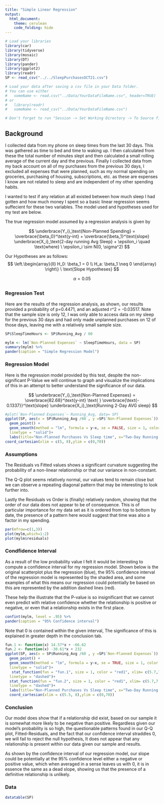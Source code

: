 ```yaml
---
title: "Simple Linear Regression"
output: 
  html_document:
    theme: cerulean
    code_folding: hide
---
```


```r
# Load your libraries
library(car)
library(tidyverse)
library(mosaic)
library(DT)
library(pander)
library(ggplot2)
library(readr)
SP <- read_csv("../../SleepPurchasesOCT21.csv")

# Load your data after saving a csv file in your Data folder.
# You can use either 
#   someName <- read.csv("../Data/YourDataFileName.csv", header=TRUE)
# or
#   library(readr)
#   someName <- read_csv("../Data/YourDataFileName.csv")

# Don't forget to run "Session -> Set Working Directory -> To Source file location"

```


<!-- Directions

Come up with a simple linear regression of your own creation. 

* Write the Background and clearly state your question. Then collect data and perform the linear regression analysis in order to answer your question. Use the proper order of first, ask the question, then second, figure out the answer.

* You should collect both the quantitative response variable and the quantitative explanatory variable yourself. This can be data you collect from 
    - the internet (like weather data, Facebook data, or sports data) 
    - your own experiment 
    - your own observational study
* However,     
    - The data should not be a single pre-existing dataset. It must be something that you piece together yourself.

* You need at least $n=3$ $(X,Y)$ pairs to perform the regression. However, your regression will only be useful if you can get around $n=10$ or more observations.

-->


## Background
I collected data from my phone on sleep times from the last 30 days. This was gathered as time to bed and time to waking up. I then calculated from these the total number of minutes slept and then calculated a small rolling average of the current day and the previous. Finally I collected data from my back account on all of my purchases from the previous 30 days, I excluded all expenses that were planned, such as my normal spending on groceries, purchasing of housing, subscriptions, etc. as these are expenses I know are not related to sleep and are independent of my other spending habits.

I wanted to test if any relation at all existed between how much sleep I had gotten and how much money I spent so a basic linear regression seems suffecient for these two variables. The model used and hypotheses used for my test are below.

The true regression model assumed by a regression analysis is given by

$$
  \underbrace{Y_i}_\text{Non-Planned Spending} = \overbrace{\beta_0}^\text{y-int} + \overbrace{\beta_1}^\text{slope} \underbrace{X_i}_\text{2-day running Avg Sleep} + \epsilon_i \quad \text{where} \ \epsilon_i \sim N(0, \sigma^2)
$$

Our Hypotheses are as follows:
$$
\left.\begin{array}{ll}
H_0: \beta_1 = 0 \\  
H_a: \beta_1 \neq 0
\end{array}
\right\} \ \text{Slope Hypotheses}
$$

$$
\alpha = 0.05
$$

## {.tabset .tabset-pills .tabset-fade}


### Regression Test
Here are the results of the regression analysis, as shown, our results provided a probability of p=0.4471, and an adjusted r^2 = -0.03517. Note that the sample size is only 12, I was only able to access data on my sleep for the previous 30 days and had only made unplanned purchases on 12 of those days, leaving me with a relatively small sample size. 

```r
SP$SleepTimeHours <- SP$Running_Avg / 60

```

```r
mylm <- lm(`Non-Planned Expenses` ~ SleepTimeHours, data = SP)
summary(mylm) %>%
pander(caption = "Simple Regression Model")
```

### Regression Model
Here is the regression model provided by this test, despite the non-significant P-Value we will continue to graph and visualize the implications of this in an attempt to better understand the significance of our data.

$$
\underbrace{Y_i}_\text{Non-Planned Expenses} = \overbrace{82.68}^\text{y-int} \text{ } \overbrace{\text{- 0.1337}}^\text{slope} \underbrace{X_i}_\text{Running 2-Day AVG sleep}
$$

```r

#plot(`Non-Planned Expenses`~ Running_Avg, data= SP)
ggplot(SP, aes(x = SP$Running_Avg /60 , y =SP$`Non-Planned Expenses`)) +
  geom_point() +
  geom_smooth(method = "lm", formula = y~x, se = FALSE, size = 1, color = "blue1",
  linetype = "solid")+
  labs(title="Non-Planned Purchases Vs Sleep time", x="Two-Day Running Avg sleep (hours)", y="Dollars spent")+ 
coord_cartesian(xlim = c(5, 8),ylim = c(0,70))
```

### Assumptions
The Residuals vs Fitted values shows a significant curvature suggesting the probability of a non-linear relationship or that our variance in non-constant.

The Q-Q plot seems relatively normal, our values tend to remain close but we can observe a repeating diagonal pattern that may be interesting to look further into.

Lastly the Residuals vs Order is (finally) relatively random, showing that the order of our data does not appear to be of consequence. This is of particular importance for my data set as it is ordered from top to bottom by date, the presence of a pattern here would suggest that time was also a factor in my spending.

```r
par(mfrow=c(1,3))
plot(mylm,which=1:2)
plot(mylm$residuals)
```

### Condfidence Interval
As a result of the low probability value I felt it would be interesting to compute a confidence interval for my regression model. Shown below is the original scatterplot plus the regression (blue), the 95% confidence interval of the regression model is represented by the shaded area, and some examples of what this means our regression could potentially be based on this are represented by the addition dashed lines (red). 

These help the illustrate that the P-value is so insignificant that we cannot even predict with relative confidence whether the relationship is positive or negative, or even that a relationship exists in the first place.

```r
confint(mylm, level = .95) %>%
pander(caption = "95% Confidence interval")
```

Note that 0 is contained within the given interval, The significance of this is explained in greater depth in the conclusion tab.


```r
fun.1 <- function(x) 14.57*x + -66.62
fun.2 <- function(x) -30.61*x + 232
ggplot(SP, aes(x = SP$Running_Avg /60 , y =SP$`Non-Planned Expenses`)) +
  geom_point() +
  geom_smooth(method = "lm", formula = y~x, se = TRUE, size = 1, color = "blue1",
  linetype = "solid")+
   stat_function(fun = "fun.1", size = 1, color = "red1", xlim= c(5.7,7.6),
  linetype = "dashed")+
  stat_function(fun = "fun.2", size = 1, color = "red1", xlim= c(5.7,7.6),
  linetype = "dashed")+
  labs(title="Non-Planned Purchases Vs Sleep time", x="Two-Day Running Avg sleep (hours)", y="Dollars spent")+
  coord_cartesian(xlim = c(5.5, 8),ylim = c(0,70))
```

### Conclusion

Our model does show that if a relationship did exist, based on our sample it is somewhat more likely to be negative than positive. Regardless given our model's probability is so high, the questionable patterns found in our Q-Q plot, Fitted-Residuals, and the fact that our confidence interval straddles 0, we will fail to reject the null hypothesis, It does not appear that any relationship is present within our data given our sample and results.

As shown by the confidence interval of our regression model, our slope could be potentially at the 95% confidence level either a negative or positive value, which when averaged in a sense leaves us with 0, it is in essence the same as a dead slope, showing us that the presence of a definitive relationship is unlikely.

### Data

```r
datatable(SP)
```


##










